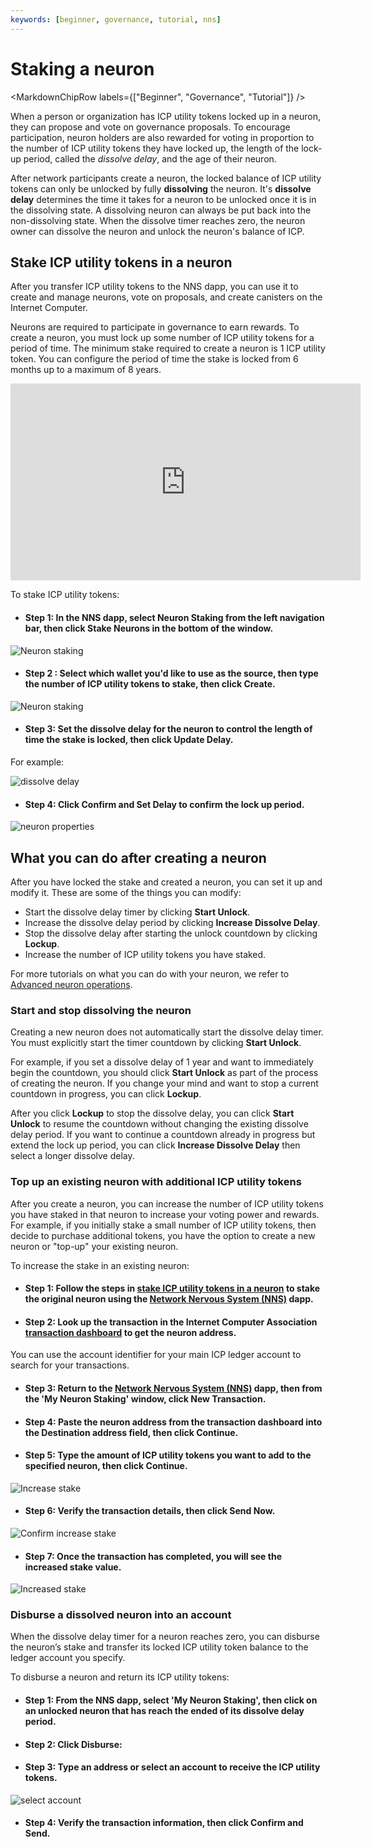 ```yaml
---
keywords: [beginner, governance, tutorial, nns]
---
```



# Staking a neuron

<MarkdownChipRow labels={["Beginner", "Governance", "Tutorial"]} />

When a person or organization has ICP utility tokens locked up in a neuron, they can propose and vote on governance proposals.
To encourage participation, neuron holders are also rewarded for voting in proportion to the number of ICP utility tokens they have locked up,
the length of the lock-up period, called the *dissolve delay*, and the age of their neuron.

After network participants create a neuron, the locked balance of ICP utility tokens can only be unlocked by fully **dissolving** the neuron.
It's **dissolve delay** determines the time it takes for a neuron to be unlocked once it is in the dissolving state.
A dissolving neuron can always be put back into the non-dissolving state.
When the dissolve timer reaches zero, the neuron owner can dissolve the neuron and unlock the neuron's balance of ICP.

## Stake ICP utility tokens in a neuron

After you transfer ICP utility tokens to the NNS dapp, you can use it to create and manage neurons,
vote on proposals, and create canisters on the Internet Computer.

Neurons are required to participate in governance to earn rewards. To create a neuron, you must lock up some number of ICP utility tokens for a period of time.
The minimum stake required to create a neuron is 1 ICP utility token. You can configure the period of time the stake is locked from 6 months up to a maximum of 8 years.
<iframe width="560" height="315" src="https://www.youtube.com/embed/3o0eBOaHP_4?si=k7vR9eulGzK_iLiY" title="YouTube video player" frameborder="0" allow="accelerometer; autoplay; clipboard-write; encrypted-media; gyroscope; picture-in-picture; web-share" referrerpolicy="strict-origin-when-cross-origin" allowfullscreen></iframe>

To stake ICP utility tokens:

- #### Step 1:  In the NNS dapp, select **Neuron Staking** from the left navigation bar, then click **Stake Neurons** in the bottom of the window.

![Neuron staking](../../_attachments/nns8.png)

- #### Step 2 :  Select which wallet you'd like to use as the source, then type the number of ICP utility tokens to stake, then click **Create**.

![Neuron staking](../../_attachments/nns9.png)

- #### Step 3:  Set the dissolve delay for the neuron to control the length of time the stake is locked, then click **Update Delay**.

For example:

![dissolve delay](../../_attachments/nns-dissolve.png)

- #### Step 4:  Click **Confirm and Set Delay** to confirm the lock up period.

![neuron properties](../../_attachments/nns-settings.png)

## What you can do after creating a neuron
After you have locked the stake and created a neuron, you can set it up and modify it.
These are some of the things you can modify:

-   Start the dissolve delay timer by clicking **Start Unlock**.
-   Increase the dissolve delay period by clicking **Increase Dissolve Delay**.
-   Stop the dissolve delay after starting the unlock countdown by clicking **Lockup**.
-   Increase the number of ICP utility tokens you have staked.

For more tutorials on what you can do with your neuron, we refer to
[Advanced neuron operations](/docs/current/developer-docs/daos/nns/using-the-nns-dapp/nns-dapp-advanced-neuron-operations).

### Start and stop dissolving the neuron

Creating a new neuron does not automatically start the dissolve delay timer. You must explicitly start the timer countdown by clicking **Start Unlock**.

For example, if you set a dissolve delay of 1 year and want to immediately begin the countdown, you should click **Start Unlock** as part of the process of creating the neuron. If you change your mind and want to stop a current countdown in progress, you can click **Lockup**.

After you click **Lockup** to stop the dissolve delay, you can click **Start Unlock** to resume the countdown without changing the existing dissolve delay period. If you want to continue a countdown already in progress but extend the lock up period, you can click **Increase Dissolve Delay** then select a longer dissolve delay.

### Top up an existing neuron with additional ICP utility tokens

After you create a neuron, you can increase the number of ICP utility tokens you have staked in that neuron to increase your voting power and rewards. For example, if you initially stake a small number of ICP utility tokens, then decide to purchase additional tokens, you have the option to create a new neuron or "top-up" your existing neuron.

To increase the stake in an existing neuron:

- #### Step 1:  Follow the steps in [stake ICP utility tokens in a neuron](#stake-icp) to stake the original neuron using the [Network Nervous System (NNS)](https://nns.ic0.app) dapp.

- #### Step 2:  Look up the transaction in the Internet Computer Association [transaction dashboard](https://dashboard.internetcomputer.org/transactions) to get the neuron address.

You can use the account identifier for your main ICP ledger account to search for your transactions.

- #### Step 3:  Return to the [Network Nervous System (NNS)](https://nns.ic0.app) dapp, then from the 'My Neuron Staking' window, click **New Transaction**.

- #### Step 4:  Paste the neuron address from the transaction dashboard into the **Destination** address field, then click **Continue**.

- #### Step 5:  Type the amount of ICP utility tokens you want to add to the specified neuron, then click **Continue**.

![Increase stake](../../_attachments/nns10.png)

- #### Step 6:  Verify the transaction details, then click **Send Now**.

![Confirm increase stake](../../_attachments/nns11.png)

- #### Step 7:  Once the transaction has completed, you will see the increased stake value.

![Increased stake](../../_attachments/nns12.png)

### Disburse a dissolved neuron into an account

When the dissolve delay timer for a neuron reaches zero, you can disburse the neuron’s stake and transfer its locked ICP utility token balance to the ledger account you specify.

To disburse a neuron and return its ICP utility tokens:

- #### Step 1:  From the NNS dapp, select 'My Neuron Staking', then click on an unlocked neuron that has reach the ended of its dissolve delay period.

- #### Step 2:  Click **Disburse**:

- #### Step 3:  Type an address or select an account to receive the ICP utility tokens.

![select account](../../_attachments/select-account.png)

- #### Step 4:  Verify the transaction information, then click **Confirm and Send**.


